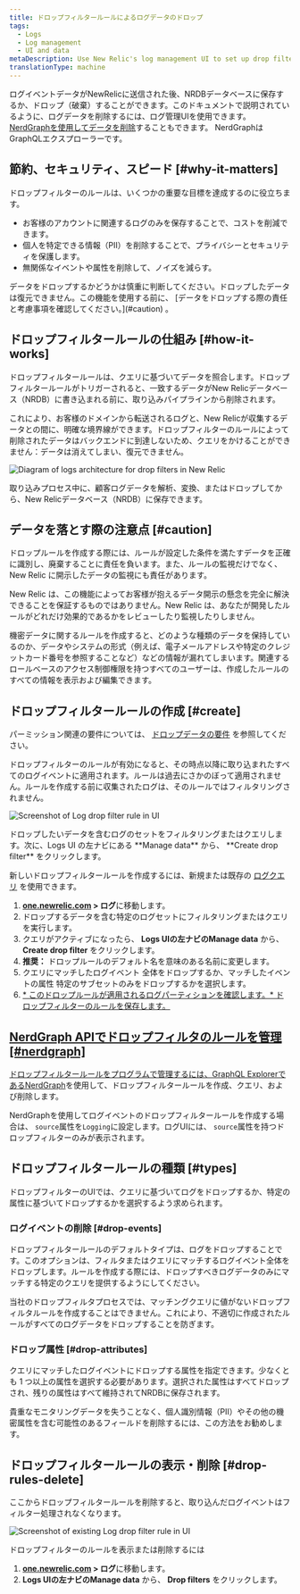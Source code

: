 ```yaml
---
title: ドロップフィルタールールによるログデータのドロップ
tags:
  - Logs
  - Log management
  - UI and data
metaDescription: Use New Relic's log management UI to set up drop filter rules for dropping specific types of log data.
translationType: machine
---
```





ログイベントデータがNewRelicに送信された後、NRDBデータベースに保存するか、ドロップ（破棄）することができます。このドキュメントで説明されているように、ログデータを削除するには、ログ管理UIを使用できます。 [NerdGraphを使用してデータを削除](/docs/accounts/accounts/data-management/drop-data-using-nerdgraph)することもできます。 NerdGraphはGraphQLエクスプローラーです。

## 節約、セキュリティ、スピード [#why-it-matters]

ドロップフィルターのルールは、いくつかの重要な目標を達成するのに役立ちます。

* お客様のアカウントに関連するログのみを保存することで、コストを削減できます。
* 個人を特定できる情報（PII）を削除することで、プライバシーとセキュリティを保護します。
* 無関係なイベントや属性を削除して、ノイズを減らす。

<Callout variant="caution">
  データをドロップするかどうかは慎重に判断してください。ドロップしたデータは復元できません。この機能を使用する前に、 [データをドロップする際の責任と考慮事項を確認してください。](#caution) 。
</Callout>

## ドロップフィルタールールの仕組み [#how-it-works]

ドロップフィルタールールは、クエリに基づいてデータを照合します。ドロップフィルタールールがトリガーされると、一致するデータがNew Relicデータベース（NRDB）に書き込まれる前に、取り込みパイプラインから削除されます。

これにより、お客様のドメインから転送されるログと、New Relicが収集するデータとの間に、明確な境界線ができます。ドロップフィルターのルールによって削除されたデータはバックエンドに到達しないため、クエリをかけることができません：データは消えてしまい、復元できません。

<img
  title="Logs architecture for drop filters in New Relic"
  alt="Diagram of logs architecture for drop filters in New Relic"
  src={logsIngestPipeline}
/>

<figcaption>
  取り込みプロセス中に、顧客ログデータを解析、変換、またはドロップしてから、New Relicデータベース（NRDB）に保存できます。
</figcaption>

## データを落とす際の注意点 [#caution]

ドロップルールを作成する際には、ルールが設定した条件を満たすデータを正確に識別し、廃棄することに責任を負います。また、ルールの監視だけでなく、New Relic に開示したデータの監視にも責任があります。

New Relic は、この機能によってお客様が抱えるデータ開示の懸念を完全に解決できることを保証するものではありません。New Relic は、あなたが開発したルールがどれだけ効果的であるかをレビューしたり監視したりしません。

機密データに関するルールを作成すると、どのような種類のデータを保持しているのか、データやシステムの形式（例えば、電子メールアドレスや特定のクレジットカード番号を参照することなど）などの情報が漏れてしまいます。関連するロールベースのアクセス制御権限を持つすべてのユーザーは、作成したルールのすべての情報を表示および編集できます。

## ドロップフィルタールールの作成 [#create]

パーミッション関連の要件については、 [ドロップデータの要件](/docs/data-apis/manage-data/drop-data-using-nerdgraph#requirements) を参照してください。

ドロップフィルターのルールが有効になると、その時点以降に取り込まれたすべてのログイベントに適用されます。ルールは過去にさかのぼって適用されません。ルールを作成する前に収集されたログは、そのルールではフィルタリングされません。

<img
  title="Log drop filter rule"
  alt="Screenshot of Log drop filter rule in UI"
  src={logsDropFilter}
/>

<figcaption>
  ドロップしたいデータを含むログのセットをフィルタリングまたはクエリします。次に、Logs UI の左ナビにある **Manage data** から、 **Create drop filter** をクリックします。
</figcaption>

新しいドロップフィルタールールを作成するには、新規または既存の [ログクエリ](/docs/logs/new-relic-logs/ui-data/query-syntax-logs) を使用できます。

1. **[one.newrelic.com](https://one.newrelic.com/all-capabilities) > ログ**に移動します。
2. ドロップするデータを含む特定のログセットにフィルタリングまたはクエリを実行します。
3. クエリがアクティブになったら、 **Logs UIの左ナビのManage data** から、 **Create drop filter** をクリックします。
4. **推奨：** ドロップルールのデフォルト名を意味のある名前に変更します。
5. [](#drop-events)クエリにマッチしたログイベント 全体をドロップするか、マッチしたイベントの属性 特定のサブセットのみをドロップするかを選択します。[](#drop-attributes)
6. [* このドロップルールが適用されるログパーティションを確認します。* ドロップフィルターのルールを保存します。](#drop-attributes)

## [NerdGraph APIでドロップフィルタのルールを管理 [#nerdgraph]](#drop-attributes)

[ドロップフィルタールールをプログラムで管理するには、GraphQL Explorerである](#drop-attributes)[NerdGraph](/docs/accounts/accounts/data-management/drop-data-using-nerdgraph)を使用して、ドロップフィルタールールを作成、クエリ、および削除します。

NerdGraphを使用してログイベントのドロップフィルタールールを作成する場合は、 `source`属性を`Logging`に設定します。ログUIには、 `source`属性を持つドロップフィルターのみが表示されます。

## ドロップフィルタールールの種類 [#types]

ドロップフィルターのUIでは、クエリに基づいてログをドロップするか、特定の属性に基づいてドロップするかを選択するよう求められます。

### ログイベントの削除 [#drop-events]

ドロップフィルタールールのデフォルトタイプは、ログをドロップすることです。このオプションは、フィルタまたはクエリにマッチするログイベント全体をドロップします。ルールを作成する際には、ドロップすべきログデータのみにマッチする特定のクエリを提供するようにしてください。

当社のドロップフィルタプロセスでは、マッチングクエリに値がないドロップフィルタルールを作成することはできません。これにより、不適切に作成されたルールがすべてのログデータをドロップすることを防ぎます。

### ドロップ属性 [#drop-attributes]

クエリにマッチしたログイベントにドロップする属性を指定できます。少なくとも 1 つ以上の属性を選択する必要があります。選択された属性はすべてドロップされ、残りの属性はすべて維持されてNRDBに保存されます。

<Callout variant="tip">
  貴重なモニタリングデータを失うことなく、個人識別情報（PII）やその他の機密属性を含む可能性のあるフィールドを削除するには、この方法をお勧めします。
</Callout>

## ドロップフィルタールールの表示・削除 [#drop-rules-delete]

ここからドロップフィルタールールを削除すると、取り込んだログイベントはフィルター処理されなくなります。

<img
  title="Log drop filter rule"
  alt="Screenshot of existing Log drop filter rule in UI"
  src={logsLogDropFilterView}
/>

ドロップフィルターのルールを表示または削除するには

1. **[one.newrelic.com](https://one.newrelic.com/all-capabilities) > ログ**に移動します。
2. **Logs UIの左ナビのManage data** から、 **Drop filters** をクリックします。